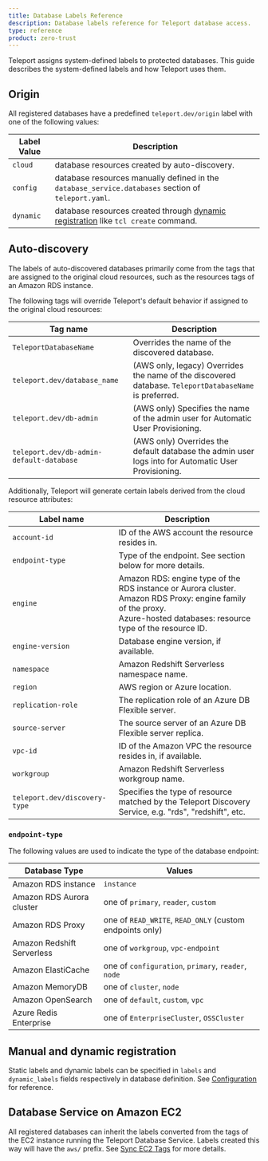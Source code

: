 ```yaml
---
title: Database Labels Reference
description: Database labels reference for Teleport database access.
type: reference
product: zero-trust
---
```


Teleport assigns system-defined labels to protected databases. This guide
describes the system-defined labels and how Teleport uses them.

## Origin

All registered databases have a predefined `teleport.dev/origin` label with one
of the following values:

| Label Value | Description |
| - | - |
| `cloud`   | database resources created by auto-discovery. |
| `config`  | database resources manually defined in the `database_service.databases` section of `teleport.yaml`. |
| `dynamic` | database resources created through [dynamic registration](../../../enroll-resources/database-access/guides/dynamic-registration.mdx) like `tcl create` command. |

## Auto-discovery

The labels of auto-discovered databases primarily come from the tags that are
assigned to the original cloud resources, such as the resources tags of an
Amazon RDS instance. 

The following tags will override Teleport's default behavior if assigned to the
original cloud resources:

| Tag name | Description |
| - | - |
| `TeleportDatabaseName`                   | Overrides the name of the discovered database. |
| `teleport.dev/database_name`             | (AWS only, legacy) Overrides the name of the discovered database. `TeleportDatabaseName` is preferred. |
| `teleport.dev/db-admin`                  | (AWS only) Specifies the name of the admin user for Automatic User Provisioning. |
| `teleport.dev/db-admin-default-database` | (AWS only) Overrides the default database the admin user logs into for Automatic User Provisioning. |

Additionally, Teleport will generate certain labels derived from the cloud
resource attributes:

| Label name | Description |
| - | - |
| `account-id`       | ID of the AWS account the resource resides in. |
| `endpoint-type`    | Type of the endpoint. See section below for more details. |
| `engine`           | Amazon RDS: engine type of the RDS instance or Aurora cluster.<br/>Amazon RDS Proxy: engine family of the proxy.<br/>Azure-hosted databases: resource type of the resource ID. |
| `engine-version`   | Database engine version, if available. |
| `namespace`        | Amazon Redshift Serverless namespace name. |
| `region`           | AWS region or Azure location. |
| `replication-role` | The replication role of an Azure DB Flexible server. |
| `source-server`    | The source server of an Azure DB Flexible server replica. |
| `vpc-id`           | ID of the Amazon VPC the resource resides in, if available. |
| `workgroup`        | Amazon Redshift Serverless workgroup name. |
| `teleport.dev/discovery-type` | Specifies the type of resource matched by the Teleport Discovery Service, e.g. "rds", "redshift", etc. |

### `endpoint-type`

The following values are used to indicate the type of the database endpoint:

| Database Type | Values |
| - | - |
| Amazon RDS instance              | `instance` |
| Amazon RDS Aurora cluster        | one of `primary`, `reader`, `custom` |
| Amazon RDS Proxy                 | one of `READ_WRITE`, `READ_ONLY` (custom endpoints only) |
| Amazon Redshift Serverless       | one of `workgroup`, `vpc-endpoint` |
| Amazon ElastiCache               | one of `configuration`, `primary`, `reader`, `node` |
| Amazon MemoryDB                  | one of `cluster`, `node` |
| Amazon OpenSearch                | one of `default`, `custom`, `vpc` |
| Azure Redis Enterprise           | one of `EnterpriseCluster`, `OSSCluster` |

## Manual and dynamic registration

Static labels and dynamic labels can be specified in `labels` and
`dynamic_labels` fields respectively in database definition. See
[Configuration](./configuration.mdx) for reference.

## Database Service on Amazon EC2

All registered databases can inherit the labels converted from the tags of the
EC2 instance running the Teleport Database Service. Labels created this way
will have the `aws/` prefix. See [Sync EC2
Tags](../../../admin-guides/management/guides/ec2-tags.mdx) for more details.
